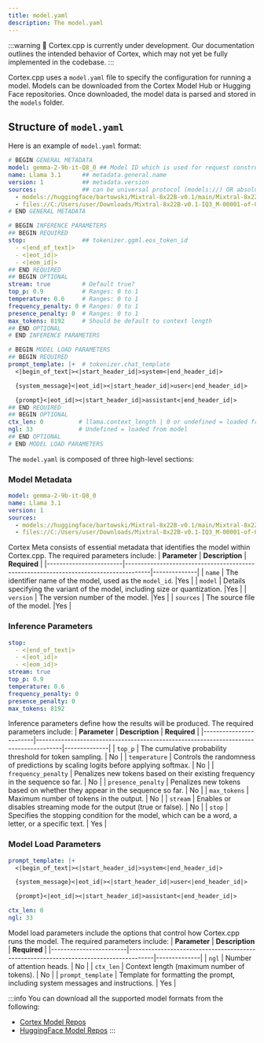 ```yaml
---
title: model.yaml
description: The model.yaml
---
```



:::warning
🚧 Cortex.cpp is currently under development. Our documentation outlines the intended behavior of Cortex, which may not yet be fully implemented in the codebase.
:::

Cortex.cpp uses a `model.yaml` file to specify the configuration for running a model. Models can be downloaded from the Cortex Model Hub or Hugging Face repositories. Once downloaded, the model data is parsed and stored in the `models` folder.

## Structure of `model.yaml`

Here is an example of `model.yaml` format:
```yaml
# BEGIN GENERAL METADATA
model: gemma-2-9b-it-Q8_0 ## Model ID which is used for request construct - should be unique between models (author / quantization)
name: Llama 3.1      ## metadata.general.name
version: 1           ## metadata.version
sources:             ## can be universal protocol (models://) OR absolute local file path (file://) OR https remote URL (https://)
  - models://huggingface/bartowski/Mixtral-8x22B-v0.1/main/Mixtral-8x22B-v0.1-IQ3_M-00001-of-00005.gguf # for downloaded model from HF
  - files://C:/Users/user/Downloads/Mixtral-8x22B-v0.1-IQ3_M-00001-of-00005.gguf # for imported model
# END GENERAL METADATA

# BEGIN INFERENCE PARAMETERS
## BEGIN REQUIRED
stop:                ## tokenizer.ggml.eos_token_id
  - <|end_of_text|>
  - <|eot_id|>
  - <|eom_id|>
## END REQUIRED
## BEGIN OPTIONAL
stream: true         # Default true?
top_p: 0.9           # Ranges: 0 to 1
temperature: 0.6     # Ranges: 0 to 1
frequency_penalty: 0 # Ranges: 0 to 1
presence_penalty: 0  # Ranges: 0 to 1
max_tokens: 8192     # Should be default to context length
## END OPTIONAL
# END INFERENCE PARAMETERS

# BEGIN MODEL LOAD PARAMETERS
## BEGIN REQUIRED
prompt_template: |+  # tokenizer.chat_template
  <|begin_of_text|><|start_header_id|>system<|end_header_id|>

  {system_message}<|eot_id|><|start_header_id|>user<|end_header_id|>

  {prompt}<|eot_id|><|start_header_id|>assistant<|end_header_id|>
## END REQUIRED
## BEGIN OPTIONAL
ctx_len: 0          # llama.context_length | 0 or undefined = loaded from model
ngl: 33             # Undefined = loaded from model
## END OPTIONAL
# END MODEL LOAD PARAMETERS

```

The `model.yaml` is composed of three high-level sections:

### Model Metadata
```yaml
model: gemma-2-9b-it-Q8_0 
name: Llama 3.1      
version: 1          
sources:             
  - models://huggingface/bartowski/Mixtral-8x22B-v0.1/main/Mixtral-8x22B-v0.1-IQ3_M-00001-of-00005.gguf 
  - files://C:/Users/user/Downloads/Mixtral-8x22B-v0.1-IQ3_M-00001-of-00005.gguf 
```
Cortex Meta consists of essential metadata that identifies the model within Cortex.cpp. The required parameters include:
| **Parameter**          | **Description**                                                                      | **Required** |
|------------------------|--------------------------------------------------------------------------------------|--------------|
| `name`        | The identifier name of the model, used as the `model_id`. |Yes          |
| `model`       | Details specifying the variant of the model, including size or quantization. |Yes          |
| `version`     | The version number of the model. |Yes          |
| `sources`     | The source file of the model. |Yes          |

### Inference Parameters
```yaml
stop:                
  - <|end_of_text|>
  - <|eot_id|>
  - <|eom_id|>
stream: true         
top_p: 0.9           
temperature: 0.6     
frequency_penalty: 0 
presence_penalty: 0  
max_tokens: 8192     
```
Inference parameters define how the results will be produced. The required parameters include:
| **Parameter**          | **Description**                                                                      | **Required** |
|------------------------|--------------------------------------------------------------------------------------|--------------|
| `top_p`                | The cumulative probability threshold for token sampling.                             | No  |
| `temperature`          | Controls the randomness of predictions by scaling logits before applying softmax.    | No   |
| `frequency_penalty`    | Penalizes new tokens based on their existing frequency in the sequence so far.       | No   |
| `presence_penalty`     | Penalizes new tokens based on whether they appear in the sequence so far.            | No   |
| `max_tokens`           | Maximum number of tokens in the output.              | No   |
| `stream`               | Enables or disables streaming mode for the output (true or false).                   | No   |
| `stop`               | Specifies the stopping condition for the model, which can be a word, a letter, or a specific text. | Yes   |


### Model Load Parameters
```yaml
prompt_template: |+  
  <|begin_of_text|><|start_header_id|>system<|end_header_id|>

  {system_message}<|eot_id|><|start_header_id|>user<|end_header_id|>

  {prompt}<|eot_id|><|start_header_id|>assistant<|end_header_id|>

ctx_len: 0          
ngl: 33 
```
Model load parameters include the options that control how Cortex.cpp runs the model. The required parameters include:
| **Parameter**          | **Description**                                                                      | **Required** |
|------------------------|--------------------------------------------------------------------------------------|--------------|
| `ngl`                  | Number of attention heads.                                                           | No          |
| `ctx_len`              | Context length (maximum number of tokens).                                           | No          |
| `prompt_template`      | Template for formatting the prompt, including system messages and instructions.      | Yes          |


:::info
You can download all the supported model formats from the following:
- [Cortex Model Repos](/docs/hub/cortex-hub)
- [HuggingFace Model Repos](/docs/hub/hugging-face)
:::
